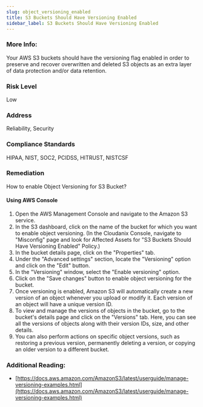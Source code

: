 ```yaml
---
slug: object_versioning_enabled
title: S3 Buckets Should Have Versioning Enabled
sidebar_label: S3 Buckets Should Have Versioning Enabled
---
```


### More Info:

Your AWS S3 buckets should have the versioning flag enabled in order to preserve and recover overwritten and deleted S3 objects as an extra layer of data protection and/or data retention.

### Risk Level

Low

### Address

Reliability, Security

### Compliance Standards

HIPAA, NIST, SOC2, PCIDSS, HITRUST, NISTCSF

### Remediation

How to enable Object Versioning for S3 Bucket?

#### Using AWS Console

1. Open the AWS Management Console and navigate to the Amazon S3 service.
2. In the S3 dashboard, click on the name of the bucket for which you want to enable object versioning.
    (In the Cloudanix Console, navigate to "Misconfig" page and look for Affected Assets for "S3 Buckets Should Have Versioning Enabled" Policy.)
3. In the bucket details page, click on the "Properties" tab.
4. Under the "Advanced settings" section, locate the "Versioning" option and click on the "Edit" button.
5. In the "Versioning" window, select the "Enable versioning" option.
6. Click on the "Save changes" button to enable object versioning for the bucket.
7. Once versioning is enabled, Amazon S3 will automatically create a new version of an object whenever you upload or modify it. Each version of an object will have a unique version ID.
8. To view and manage the versions of objects in the bucket, go to the bucket's details page and click on the "Versions" tab. Here, you can see all the versions of objects along with their version IDs, size, and other details.
9. You can also perform actions on specific object versions, such as restoring a previous version, permanently deleting a version, or copying an older version to a different bucket.

### Additional Reading:

- [https://docs.aws.amazon.com/AmazonS3/latest/userguide/manage-versioning-examples.html](https://docs.aws.amazon.com/AmazonS3/latest/userguide/manage-versioning-examples.html) 

